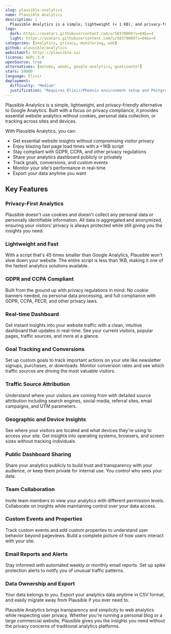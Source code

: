 ```yaml
---
slug: plausible-analytics
name: Plausible Analytics
description: |
  Plausible Analytics is a simple, lightweight (< 1 KB), and privacy-friendly web analytics tool. It provides essential insights about your website visitors without violating their privacy or compromising on performance.
logo:
  dark: https://avatars.githubusercontent.com/u/50370009?s=64&v=4
  light: https://avatars.githubusercontent.com/u/50370009?s=64&v=4
categories: [analytics, privacy, monitoring, web]
github: plausible/analytics
websiteUrl: https://plausible.io/
license: AGPL-3.0
openSource: true
alternatives: [matomo, umami, google-analytics, goatcounter]
stars: 20000
language: Elixir
deployment:
  difficulty: "Medium"
  justification: "Requires Elixir/Phoenix environment setup and PostgreSQL database. Docker deployment simplifies installation but still requires proper configuration for production use."
---
```


Plausible Analytics is a simple, lightweight, and privacy-friendly alternative to Google Analytics. Built with a focus on privacy compliance, it provides essential website analytics without cookies, personal data collection, or tracking across sites and devices.

With Plausible Analytics, you can:

- Get essential website insights without compromising visitor privacy
- Enjoy blazing fast page load times with a <1KB script
- Stay compliant with GDPR, CCPA, and other privacy regulations
- Share your analytics dashboard publicly or privately
- Track goals, conversions, and custom events
- Monitor your site's performance in real-time
- Export your data anytime you want

## Key Features

### Privacy-First Analytics

Plausible doesn't use cookies and doesn't collect any personal data or personally identifiable information. All data is aggregated and anonymized, ensuring your visitors' privacy is always protected while still giving you the insights you need.

### Lightweight and Fast

With a script that's 45 times smaller than Google Analytics, Plausible won't slow down your website. The entire script is less than 1KB, making it one of the fastest analytics solutions available.

### GDPR and CCPA Compliant

Built from the ground up with privacy regulations in mind. No cookie banners needed, no personal data processing, and full compliance with GDPR, CCPA, PECR, and other privacy laws.

### Real-time Dashboard

Get instant insights into your website traffic with a clean, intuitive dashboard that updates in real-time. See your current visitors, popular pages, traffic sources, and more at a glance.

### Goal Tracking and Conversions

Set up custom goals to track important actions on your site like newsletter signups, purchases, or downloads. Monitor conversion rates and see which traffic sources are driving the most valuable visitors.

### Traffic Source Attribution

Understand where your visitors are coming from with detailed source attribution including search engines, social media, referral sites, email campaigns, and UTM parameters.

### Geographic and Device Insights

See where your visitors are located and what devices they're using to access your site. Get insights into operating systems, browsers, and screen sizes without tracking individuals.

### Public Dashboard Sharing

Share your analytics publicly to build trust and transparency with your audience, or keep them private for internal use. You control who sees your data.

### Team Collaboration

Invite team members to view your analytics with different permission levels. Collaborate on insights while maintaining control over your data access.

### Custom Events and Properties

Track custom events and add custom properties to understand user behavior beyond pageviews. Build a complete picture of how users interact with your site.

### Email Reports and Alerts

Stay informed with automated weekly or monthly email reports. Set up spike protection alerts to notify you of unusual traffic patterns.

### Data Ownership and Export

Your data belongs to you. Export your analytics data anytime in CSV format, and easily migrate away from Plausible if you ever need to.

Plausible Analytics brings transparency and simplicity to web analytics while respecting user privacy. Whether you're running a personal blog or a large commercial website, Plausible gives you the insights you need without the privacy concerns of traditional analytics platforms.